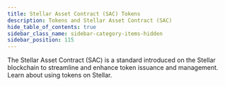 ```yaml
---
title: Stellar Asset Contract (SAC) Tokens
description: Tokens and Stellar Asset Contract (SAC)
hide_table_of_contents: true
sidebar_class_name: sidebar-category-items-hidden
sidebar_position: 115
---
```


The Stellar Asset Contract (SAC) is a standard introduced on the Stellar blockchain to streamline and enhance token issuance and management. Learn about using tokens on Stellar.
